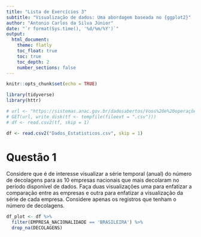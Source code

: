 ```yaml
---
title: "Lista de Exercícios 3" 
subtitle: "Visualização de dados: Uma abordagem baseada no {ggplot2}"
author: "Antonio Carlos da Silva Júnior"
date: "`r format(Sys.time(), '%d/%m/%Y')`"
output: 
  html_document:
    theme: flatly
    toc_float: true
    toc: true 
    toc_depth: 2
    number_sections: false
---
```


```r
knitr::opts_chunk$set(echo = TRUE)
```

```r
library(tidyverse)
library(httr)

# url <- "https://sistemas.anac.gov.br/dadosabertos/Voos%20e%20operações%20aéreas/Dados%20Estat%C3%ADsticos%20do%20Transporte%20Aéreo/Dados_Estatisticos.csv"
# GET(url, write_disk(tf <- tempfile(fileext = ".csv")))
# df <- read.csv2(tf, skip = 1)

df <- read.csv2("Dados_Estatisticos.csv", skip = 1)
```

# Questão 1

Considere que é de interesse visualizar a série temporal (anual) do número de decolagens para as 10 empresas nacionais que mais decolaram no período disponível de dados. Faça duas visualizações uma para enfatizar a comparação entre as empresas e outra para enfatizar a visualização da série de cada empresa. Considere apenas os registros que tenham o número de decolagens.

```r
df_plot <- df %>%
  filter(EMPRESA_NACIONALIDADE == 'BRASILEIRA') %>%
  drop_na(DECOLAGENS)
```

